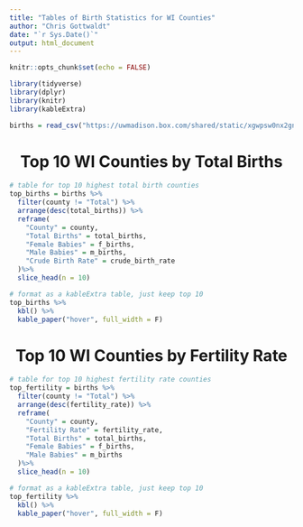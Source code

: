 ```yaml
---
title: "Tables of Birth Statistics for WI Counties"
author: "Chris Gottwaldt"
date: "`r Sys.Date()`"
output: html_document
---
```


```r
knitr::opts_chunk$set(echo = FALSE)

library(tidyverse)
library(dplyr)
library(knitr)
library(kableExtra)
```

```r
births = read_csv("https://uwmadison.box.com/shared/static/xgwpsw0nx2gniuof4okacl9d8huu4v3v.csv")
```

<center> <h1>Top 10 WI Counties by Total Births</h1> </center>

```r
# table for top 10 highest total birth counties
top_births = births %>%
  filter(county != "Total") %>%
  arrange(desc(total_births)) %>%
  reframe(
    "County" = county,
    "Total Births" = total_births,
    "Female Babies" = f_births,
    "Male Babies" = m_births,
    "Crude Birth Rate" = crude_birth_rate
  )%>%
  slice_head(n = 10)

# format as a kableExtra table, just keep top 10
top_births %>%
  kbl() %>%
  kable_paper("hover", full_width = F)
```

<center> <h1>Top 10 WI Counties by Fertility Rate</h1> </center>

```r
# table for top 10 highest fertility rate counties
top_fertility = births %>%
  filter(county != "Total") %>%
  arrange(desc(fertility_rate)) %>%
  reframe(
    "County" = county,
    "Fertility Rate" = fertility_rate,
    "Total Births" = total_births,
    "Female Babies" = f_births,
    "Male Babies" = m_births
  )%>%
  slice_head(n = 10)

# format as a kableExtra table, just keep top 10
top_fertility %>%
  kbl() %>%
  kable_paper("hover", full_width = F)
```







